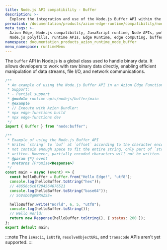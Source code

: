 ```yaml
---
title: Node.js API compatibility - Buffer
description: >-
  Explore the integration and use of the Node.js Buffer API within the Azion Edge Runtime. The Buffer API is crucial for handling binary data in Node.js, especially when dealing with file I/O or network operations where data is represented as streams.
permalink: /documentation/products/azion-edge-runtime/compatibility/node/buffer/
meta_tags: >-
  Azion Edge, Node.js compatibility, JavaScript runtime, Node APIs, polyfills,
  Node.js polyfills, runtime APIs, Edge Runtime, edge computing, buffer
namespace: documentation_products_azion_runtime_node_buffer
menu_namespace: runtimeMenu
---
```


The `buffer` API in Node.js is a global class used to handle binary data. It allows developers to work with raw binary data directly, enabling efficient manipulation of data streams, file I/O, and network communications. 

```javascript
/**
 * An example of using the Node.js Buffer API in an Azion Edge Function.
 * Support:
 * - Partial support
 * @module runtime-apis/nodejs/buffer/main
 * @example
 * // Execute with Azion Bundler:
 * npx edge-functions build
 * npx edge-functions dev
 */
import { Buffer } from "node:buffer";

/**
 * Example of using the Node.js Buffer API
 * Writes `string` to `buf` at `offset` according to the character encoding in`encoding`. The `length` parameter is the number of bytes to write. If `buf` did
 * not contain enough space to fit the entire string, only part of `string` will be
 * written. However, partially encoded characters will not be written.
 * @param {*} event
 * @returns {Promise<Response>}
 */
const main = async (event) => {
  const helloBuffer = Buffer.from("Hello Edge!", "utf8");
  console.log(helloBuffer.toString("hex"));
  // 48656c6c6f204564676521
  console.log(helloBuffer.toString("base64"));
  // SGVsbG8gRWRnZSE=

  helloBuffer.write("World", 6, 5, "utf8");
  console.log(helloBuffer.toString());
  // Hello World!
  return new Response(helloBuffer.toString(), { status: 200 });
};
export default main;
```

:::note
The `isAscii`, `isUtf8`, `resolveObjectURL`, and `transcode` APIs aren't yet supported.
:::